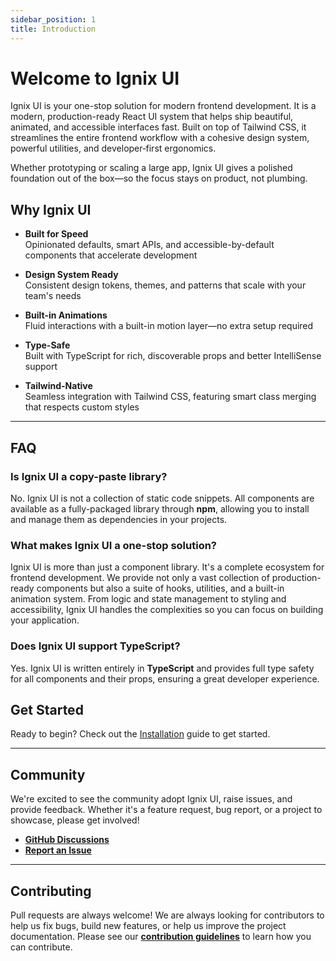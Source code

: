 ```yaml
---
sidebar_position: 1
title: Introduction
---
```


# Welcome to Ignix UI

Ignix UI is your one-stop solution for modern frontend development. It is a modern, production-ready React UI system that helps ship beautiful, animated, and accessible interfaces fast. Built on top of Tailwind CSS, it streamlines the entire frontend workflow with a cohesive design system, powerful utilities, and developer‑first ergonomics.

Whether prototyping or scaling a large app, Ignix UI gives a polished foundation out of the box—so the focus stays on product, not plumbing.

## Why Ignix UI

- **Built for Speed**  
  Opinionated defaults, smart APIs, and accessible-by-default components that accelerate development

- **Design System Ready**  
  Consistent design tokens, themes, and patterns that scale with your team's needs

- **Built-in Animations**  
  Fluid interactions with a built-in motion layer—no extra setup required

- **Type-Safe**  
  Built with TypeScript for rich, discoverable props and better IntelliSense support

- **Tailwind-Native**  
  Seamless integration with Tailwind CSS, featuring smart class merging that respects custom styles

---

## FAQ

### Is Ignix UI a copy-paste library?

No. Ignix UI is not a collection of static code snippets. All components are available as a fully-packaged library through **npm**, allowing you to install and manage them as dependencies in your projects.

### What makes Ignix UI a one-stop solution?

Ignix UI is more than just a component library. It's a complete ecosystem for frontend development. We provide not only a vast collection of production-ready components but also a suite of hooks, utilities, and a built-in animation system. From logic and state management to styling and accessibility, Ignix UI handles the complexities so you can focus on building your application.

### Does Ignix UI support TypeScript?

Yes. Ignix UI is written entirely in **TypeScript** and provides full type safety for all components and their props, ensuring a great developer experience.

## Get Started

Ready to begin? Check out the [Installation](/docs/installation) guide to get started.

---

## Community

We're excited to see the community adopt Ignix UI, raise issues, and provide feedback. Whether it's a feature request, bug report, or a project to showcase, please get involved!

-   **[GitHub Discussions](https://github.com/mindfiredigital/ignix-ui/discussions)**
-   **[Report an Issue](https://github.com/mindfiredigital/ignix-ui/issues)**

---

## Contributing

Pull requests are always welcome! We are always looking for contributors to help us fix bugs, build new features, or help us improve the project documentation. Please see our **[contribution guidelines](/docs/contribution-guide/how-to-contribute)** to learn how you can contribute.
